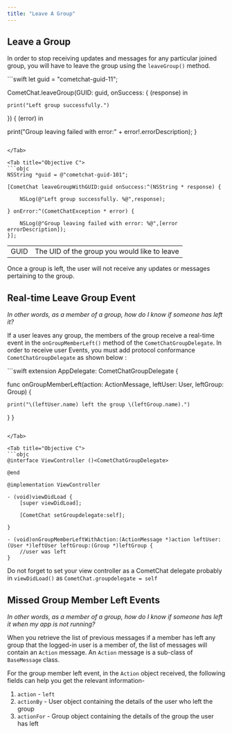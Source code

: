 ```yaml
---
title: "Leave A Group"
---
```




## Leave a Group

In order to stop receiving updates and messages for any particular joined group, you will have to leave the group using the `leaveGroup()` method.

<Tabs>
<Tab title="Swift">
```swift
let guid = "cometchat-guid-11";

CometChat.leaveGroup(GUID: guid, onSuccess: { (response) in

	print("Left group successfully.")

}) { (error) in

  print("Group leaving failed with error:" + error!.errorDescription);
}
```

</Tab>

<Tab title="Objective C">
```objc
NSString *guid = @"cometchat-guid-101";

[CometChat leaveGroupWithGUID:guid onSuccess:^(NSString * response) {
    
    NSLog(@"Left group successfully. %@",response);
    
} onError:^(CometChatException * error) {
    
    NSLog(@"Group leaving failed with error: %@",[error errorDescription]);
}];
```

</Tab>

</Tabs>



|      |                                              |
| :---- | :-------------------------------------------- |
| GUID | The UID of the group you would like to leave |

Once a group is left, the user will not receive any updates or messages pertaining to the group.

## Real-time Leave Group Event

*In other words, as a member of a group, how do I know if someone has left it?*

If a user leaves any group, the members of the group receive a real-time event in the `onGroupMemberLeft()` method of the `CometChatGroupDelegate`. In order to receive user Events, you must add protocol conformance `CometChatGroupDelegate` as shown below :

<Tabs>
<Tab title="Swift">
```swift
extension AppDelegate: CometChatGroupDelegate {

  func onGroupMemberLeft(action: ActionMessage, leftUser: User, leftGroup: Group) {

    print("\(leftUser.name) left the group \(leftGroup.name).")
  }
}
```

</Tab>

<Tab title="Objective C">
```objc
@interface ViewController ()<CometChatGroupDelegate>

@end

@implementation ViewController

- (void)viewDidLoad {
    [super viewDidLoad];
    
    [CometChat setGroupdelegate:self];
    
}

- (void)onGroupMemberLeftWithAction:(ActionMessage *)action leftUser:(User *)leftUser leftGroup:(Group *)leftGroup {
    //user was left
}
```

</Tab>

</Tabs>

Do not forget to set your view controller as a CometChat delegate probably in `viewDidLoad()` as `CometChat.groupdelegate = self`

## Missed Group Member Left Events

*In other words, as a member of a group, how do I know if someone has left it when my app is not running?*

When you retrieve the list of previous messages if a member has left any group that the logged-in user is a member of, the list of messages will contain an `Action` message. An `Action` message is a sub-class of `BaseMessage` class.

For the group member left event, in the `Action` object received, the following fields can help you get the relevant information-

1. `action` - `left`
2. `actionBy` - User object containing the details of the user who left the group
3. `actionFor` - Group object containing the details of the group the user has left

